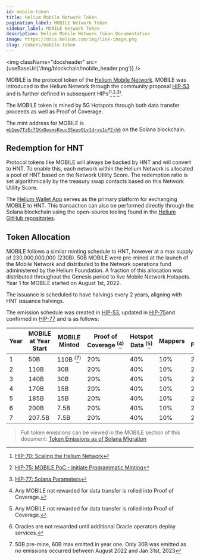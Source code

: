 ```yaml
---
id: mobile-token
title: Helium Mobile Network Token
pagination_label: MOBILE Network Token
sidebar_label: MOBILE Network Token
description: Helium Mobile Network Token Documentation
image: https://docs.helium.com/img/link-image.png
slug: /tokens/mobile-token
---
```



<img className="docsheader" src={useBaseUrl('/img/blockchain/mobile_header.png')} />

MOBILE is the protocol token of the [Helium Mobile Network][mobile]. MOBILE was introduced to the
Helium Network through the community proposal [HIP-53][hip-53] and is further defined in subsequent
HIPs<sup>(</sup>[^1]<sup>,</sup>[^2]<sup>,</sup>[^3]<sup>)</sup>.

[^1]: [HIP-70: Scaling the Helium Network][hip-70]
[^2]: [HIP-75: MOBILE PoC - Initiate Programmatic Minting][hip-75]
[^3]: [HIP-77: Solana Parameters][hip-77]

The MOBILE token is mined by 5G Hotspots through both data transfer proceeds as well as Proof of
Coverage.

The mint address for MOBILE is [`mb1eu7TzEc71KxDpsmsKoucSSuuoGLv1drys1oP2jh6`][mobile-mint-addr] on
the Solana blockchain.

## Redemption for HNT

Protocol tokens like MOBILE will always be backed by HNT and will convert to HNT. To enable this,
each network within the Helium Network is allocated a pool of HNT based on the Network Utility
Score. The redemption ratio is set algorithmically by the treasury swap contacts based on this
Network Utility Score.

The [Helium Wallet App][wallet-app] serves as the primary platform for exchanging MOBILE to HNT.
This transaction can also be performed directly through the Solana blockchain using the open-source
tooling found in the [Helium GitHub repositories][github].

## Token Allocation

MOBILE follows a similar minting schedule to HNT, however at a max supply of 230,000,000,000 (230B).
50B MOBILE were pre-mined at the launch of the Mobile Network and distributed to the Network
operations fund administered by the Helium Foundation. A fraction of this allocation was distributed
throughout the Genesis period to live Mobile Network Hotspots. Year 1 for MOBILE started on August
1st, 2022.

The issuance is scheduled to have halvings every 2 years, aligning with HNT issuance halvings.

The emission schedule was created in [HIP-53][hip-53-emissions], updated in
[HIP-75][hip-75-emissions]and confirmed in [HIP-77][hip-77-emissions] and is as follows:

| Year | MOBILE at Year Start | MOBILE Minted                     | Proof of Coverage <sup>(</sup>[^4]<sup>)</sup> | Hotspot Data <sup>(</sup>[^4]<sup>)</sup> | Mappers | Service Providers | Oracles <sup>(</sup>[^5]<sup>)</sup> | veHNT Stakers |
| ---- | -------------------- | --------------------------------- | ---------------------------------------------- | ----------------------------------------- | ------- | ----------------- | ------------------------------------ | ------------- |
| 1    | 50B                  | 110B <sup>(</sup>[^6]<sup>)</sup> | 20%                                            | 40%                                       | 10%     | 20%               | 4%                                   | 6%            |
| 2    | 110B                 | 30B                               | 20%                                            | 40%                                       | 10%     | 20%               | 4%                                   | 6%            |
| 3    | 140B                 | 30B                               | 20%                                            | 40%                                       | 10%     | 20%               | 4%                                   | 6%            |
| 4    | 170B                 | 15B                               | 20%                                            | 40%                                       | 10%     | 20%               | 4%                                   | 6%            |
| 5    | 185B                 | 15B                               | 20%                                            | 40%                                       | 10%     | 20%               | 4%                                   | 6%            |
| 6    | 200B                 | 7.5B                              | 20%                                            | 40%                                       | 10%     | 20%               | 4%                                   | 6%            |
| 7    | 207.5B               | 7.5B                              | 20%                                            | 40%                                       | 10%     | 20%               | 4%                                   | 6%            |

> Full token emissions can be viewed in the MOBILE section of this document: [Token Emissions as of
> Solana Migration][sol-emisions]

[^4]: Any MOBILE not rewarded for data transfer is rolled into Proof of Coverage.
[^5]: Oracles are not rewarded until additional Oracle operators deploy services.
[^6]:
    50B pre-mine, 60B max emitted in year one. Only 30B was emitted as no emissions occurred between
    August 2022 and Jan 31st, 2023

[github]: https://github.com/helium
[hip-53-emissions]: https://github.com/helium/HIP/blob/main/0053-mobile-dao.md#emissions-curve
[hip-53]: https://github.com/helium/HIP/blob/main/0053-mobile-dao.md
[hip-70]: https://github.com/helium/HIP/blob/main/0070-scaling-helium.md
[hip-75-emissions]:
  https://github.com/helium/HIP/blob/main/0075-mobile-poc-initiate-programmatic-minting-and-updated-emissions-curve.md#economic-changes-to-emissions-curve
[hip-75]:
  https://github.com/helium/HIP/blob/main/0075-mobile-poc-initiate-programmatic-minting-and-updated-emissions-curve.md
[hip-77-emissions]:
  https://github.com/helium/HIP/blob/main/0077-solana-parameters.md#emission-schedules
[hip-77]: https://github.com/helium/HIP/blob/main/0077-solana-parameters.md
[mobile-mint-addr]: https://explorer.solana.com/address/mb1eu7TzEc71KxDpsmsKoucSSuuoGLv1drys1oP2jh6
[mobile]: /5g-on-helium
[sol-emisions]:
  https://github.com/helium/HIP/blob/main/HIP-solana-parameters/token-emissions-as-of-solana-migration.pdf
[wallet-app]: /helium-wallet-app
